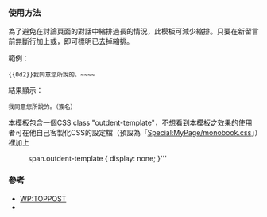 {{Documentation subpage}}
{{Template shortcut|od2}}

=== 使用方法 ===
{{Nosubst}}
為了避免在討論頁面的對話中縮排過長的情況，此模板可減少縮排。只要在新留言前無斷行加上{{tl|Od2}}或{{tl|Outdent2}}，即可標明已去掉縮排。

範例：
<pre>{{Od2}}我同意您所說的。~~~~</pre>

結果顯示：

 {{Od2}}我同意您所說的。（簽名）

本模板包含一個CSS class "outdent-template"，不想看到本模板之效果的使用者可在他自己客製化CSS的設定檔（預設為「[[Special:MyPage/monobook.css]]」）裡加上
:<nowiki>span.outdent-template { display: none; }</nowiki>'''

=== 參考 ===
* [[WP:TOPPOST]]
* {{tl|Outdent}}